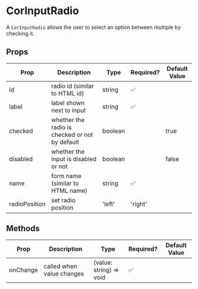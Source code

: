
<Meta title="Cornellius/Inputs/Input Radio/Introduction" />

# CorInputRadio

A `CorInputRadio` allows the user to select an option between multiple by checking it.

## Props

| Prop  | Description | Type | Required? | Default Value |
| ------------- | ------------- | ------------- | ------------- | ------------- |
| id | radio id (similar to HTML id) | string | ✅ | |
| label | label shown next to input | string | ✅ | |
| checked | whether the radio is checked or not by default | boolean | | true |
| disabled | whether the input is disabled or not | boolean | | false |
| name | form name (similar to HTML name) | string | ✅ | |
| radioPosition | set radio position | 'left' | 'right' | | 'left' |

## Methods

| Prop | Description | Type | Required? | Default Value |
| ------------- | ------------- | ------------- | ------------- | ------------- |
| onChange | called when value changes | (value: string) => void | ✅ | |
